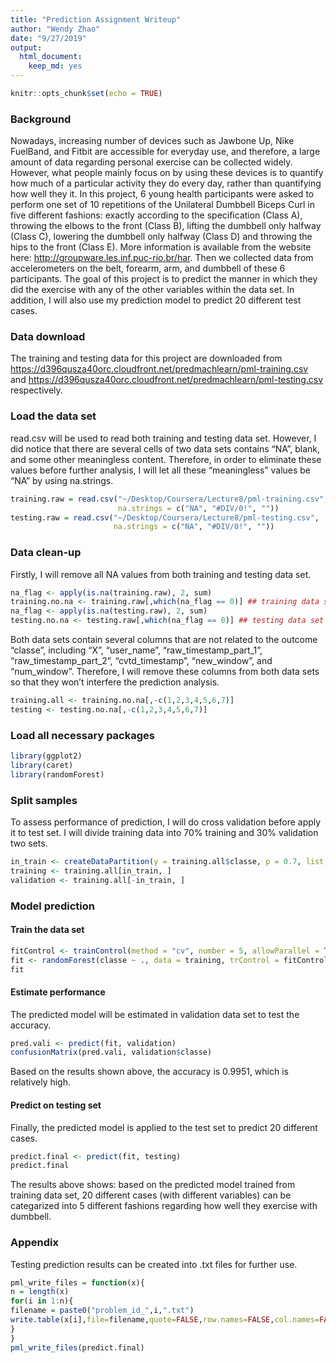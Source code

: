 ```yaml
---
title: "Prediction Assignment Writeup"
author: "Wendy Zhao"
date: "9/27/2019"
output: 
  html_document: 
    keep_md: yes
---
```


```r
knitr::opts_chunk$set(echo = TRUE)
```

### Background 
Nowadays, increasing number of devices such as Jawbone Up, Nike FuelBand, and Fitbit are accessible for everyday use, and therefore, a large amount of data regarding personal exercise can be collected widely. However, what people mainly focus on by using these devices is to quantify how much of a particular activity they do every day, rather than quantifying how well they it. In this project, 6 young health participants were asked to perform one set of 10 repetitions of the Unilateral Dumbbell Biceps Curl in five different fashions: exactly according to the specification (Class A), throwing the elbows to the front (Class B), lifting the dumbbell only halfway (Class C), lowering the dumbbell only halfway (Class D) and throwing the hips to the front (Class E). More information is available from the website here: <http://groupware.les.inf.puc-rio.br/har>. Then we collected data from accelerometers on the belt, forearm, arm, and dumbbell of these 6 participants. The goal of this project is to predict the manner in which they did the exercise with any of the other variables within the data set. In addition, I will also use my prediction model to predict 20 different test cases.

### Data download 
The training and testing data for this project are downloaded from <https://d396qusza40orc.cloudfront.net/predmachlearn/pml-training.csv> and <https://d396qusza40orc.cloudfront.net/predmachlearn/pml-testing.csv> respectively. 

### Load the data set
read.csv will be used to read both training and testing data set. However, I did notice that there are several cells of two data sets contains “NA”, blank, and some other meaningless content. Therefore, in order to eliminate these values before further analysis, I will let all these “meaningless” values be “NA” by using na.strings. 
```r
training.raw = read.csv("~/Desktop/Coursera/Lecture8/pml-training.csv", 
                        na.strings = c("NA", "#DIV/0!", ""))
testing.raw = read.csv("~/Desktop/Coursera/Lecture8/pml-testing.csv", 
                       na.strings = c("NA", "#DIV/0!", ""))
```

### Data clean-up
Firstly, I will remove all NA values from both training and testing data set. 
```r
na_flag <- apply(is.na(training.raw), 2, sum)
training.no.na <- training.raw[,which(na_flag == 0)] ## training data set with no NA values
na_flag <- apply(is.na(testing.raw), 2, sum)
testing.no.na <- testing.raw[,which(na_flag == 0)] ## testing data set with no NA values
```

Both data sets contain several columns that are not related to the outcome “classe”, including “X”, “user_name”, “raw_timestamp_part_1”, “raw_timestamp_part_2”, “cvtd_timestamp”, “new_window”, and “num_window”. Therefore, I will remove these columns from both data sets so that they won’t interfere the prediction analysis. 
```r
training.all <- training.no.na[,-c(1,2,3,4,5,6,7)]
testing <- testing.no.na[,-c(1,2,3,4,5,6,7)]
```

### Load all necessary packages
```r
library(ggplot2)
library(caret)
library(randomForest)
```

### Split samples
To assess performance of prediction, I will do cross validation before apply it to test set. I will divide training data into 70% training and 30% validation two sets.
```r
in_train <- createDataPartition(y = training.all$classe, p = 0.7, list = FALSE)
training <- training.all[in_train, ]
validation <- training.all[-in_train, ]
```

### Model prediction
#### Train the data set
```r
fitControl <- trainControl(method = "cv", number = 5, allowParallel = TRUE)
fit <- randomForest(classe ~ ., data = training, trControl = fitControl)
fit
```

#### Estimate performance
The predicted model will be estimated in validation data set to test the accuracy.
```r
pred.vali <- predict(fit, validation)
confusionMatrix(pred.vali, validation$classe)
```
Based on the results shown above, the accuracy is 0.9951, which is relatively high.

#### Predict on testing set
Finally, the predicted model is applied to the test set to predict 20 different cases. 
```r
predict.final <- predict(fit, testing)
predict.final
```
The results above shows: based on the predicted model trained from training data set, 20 different cases (with different variables) can be categarized into 5 different fashions regarding how well they exercise with dumbbell. 

### Appendix
Testing prediction results can be created into .txt files for further use.
```r
pml_write_files = function(x){
n = length(x)
for(i in 1:n){
filename = paste0("problem_id_",i,".txt")
write.table(x[i],file=filename,quote=FALSE,row.names=FALSE,col.names=FALSE)
}
}
pml_write_files(predict.final)
```